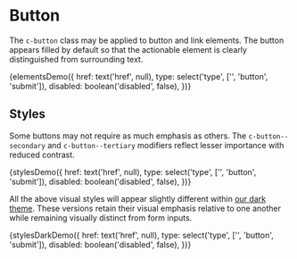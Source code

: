 
<Meta title="Components/Button" decorators={[withKnobs]} />

# Button

The `c-button` class may be applied to button and link elements. The button appears filled by default so that the actionable element is clearly distinguished from surrounding text.

<Preview>
  <Story name="Elements" height="100px">
    {elementsDemo({
      href: text('href', null),
      type: select('type', ['', 'button', 'submit']),
      disabled: boolean('disabled', false),
    })}
  </Story>
</Preview>

## Styles

Some buttons may not require as much emphasis as others. The `c-button--secondary` and `c-button--tertiary` modifiers reflect lesser importance with reduced contrast.

<Preview>
  <Story name="Styles" height="100px">
    {stylesDemo({
      href: text('href', null),
      type: select('type', ['', 'button', 'submit']),
      disabled: boolean('disabled', false),
    })}
  </Story>
</Preview>

All the above visual styles will appear slightly different within [our dark theme](/?path=/docs/themes--dark). These versions retain their visual emphasis relative to one another while remaining visually distinct from form inputs.

<Preview>
  <Story
    name="Styles (Dark)"
    height="100px"
    parameters={{ themes: { disable: true }, paddings: { disabled: true } }}
  >
    {stylesDarkDemo({
      href: text('href', null),
      type: select('type', ['', 'button', 'submit']),
      disabled: boolean('disabled', false),
    })}
  </Story>
</Preview>
